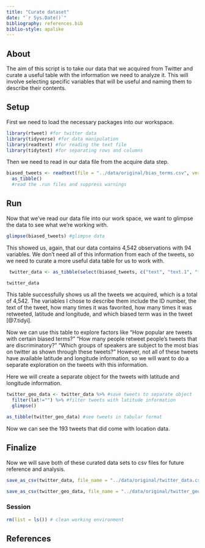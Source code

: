 ```yaml
---
title: "Curate dataset"
date: "`r Sys.Date()`"
bibliography: references.bib
biblio-style: apalike
---
```


## About

The aim of this script is to take our data that we acquired from Twitter and curate a useful table with the information we need to analyze it. This will involve selecting specific variables that will be useful and naming them to describe their contents.

## Setup

First we need to load the necessary packages into our workspace.

```r
library(rtweet) #for twitter data
library(tidyverse) #for data manipulation
library(readtext) #for reading the text file 
library(tidytext) #for separating rows and columns
```

Then we need to read in our data file from the acquire data step.

```r
biased_tweets <- readtext(file = "../data/original/bias_terms.csv", verbosity = 0) %>%
  as_tibble()
  #read the .run files and suppress warnings 
```

## Run

Now that we've read our data file into our work space, we want to glimpse the data to see what we're working with.

```r
glimpse(biased_tweets) #glimpse data
```

This showed us, again, that our data contains 4,542 observations with 94 variables. We don't need all of this information from each of the tweets, so we need to curate a more useful data table for us to work with.

```r
 twitter_data <- as_tibble(select(biased_tweets, c("text", "text.1", "favorite_count", "retweet_count", "lat", "lng", "search_term"))) # create table of biased_tweets data with only specific columns
```

```r
twitter_data
```

This table successfully shows us all the tweets we acquired, which is a total of 4,542. The variables I chose to describe them include the ID number, the text of the tweet, how many times it was favorited, how many times it was retweeted, latitude and longitude, and which biased term was in the tweet [@7.tidyi].

Now we can use this table to explore factors like "How popular are tweets with certain biased terms?" "How many people retweet people's tweets that are discriminatory?" "Which groups of speakers are subject to the most bias on twitter as shown through these tweets?" However, not all of these tweets have available latitude and longitude information, so we will want to do a separate exploration on the tweets with this information.

Here we will create a separate object for the tweets with latitude and longitude information.

```r
twitter_geo_data <- twitter_data %>% #save tweets to separate object
  filter(lat!="") %>% #filter tweets with latitude information
  glimpse() 
```

```r
as_tibble(twitter_geo_data) #see tweets in tabular format
```

Now we can see the 193 tweets that did come with location data.

## Finalize

Now we will save both of these curated data sets to csv files for future reference and analysis.

```r
save_as_csv(twitter_data, file_name = "../data/original/twitter_data.csv") #save the curated data results as a csv file 
```

```r
save_as_csv(twitter_geo_data, file_name = "../data/original/twitter_geo_data.csv") #save the curated data results with latitude and longitude as a csv file 
```

### Session

```r
rm(list = ls()) # clean working environment
```

## References
